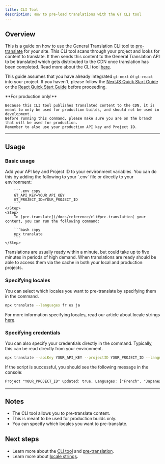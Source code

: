 ```yaml
---
title: CLI Tool
description: How to pre-load translations with the GT CLI tool
---
```


## Overview

This is a guide on how to use the General Translation CLI tool to [pre-translate](/docs/reference/cli#pre-translation) for your site.
This CLI tool scans through your project and looks for content to translate.
It then sends this content to the General Translation API to be translated which gets distributed to the CDN once translation has been completed.
Read more about the CLI tool [here](/docs/reference/cli).

This guide assumes that you have already integrated `gt-next` or `gt-react` into your project.
If you haven't, please follow the [NextJS Quick Start Guide](/docs/tutorial/quick-start) or the [React Quick Start Guide](/docs/react/tutorial/quick-start) before proceeding.

<Callout type="error">
    **For production only!**

    Because this CLI tool publishes translated content to the CDN, it is meant to only be used for production builds, and should not be used in development.
    Before running this command, please make sure you are on the branch that will be used for production.
    Remember to also use your production API key and Project ID.
</Callout>

---

## Usage

### Basic usage

<Steps>
    <Step>
        Add your API key and Project ID to your environment variables.
        You can do this by adding the following to your `.env` file or directly to your environment:

        ```.env copy
        GT_API_KEY=YOUR_API_KEY
        GT_PROJECT_ID=YOUR_PROJECT_ID
        ```
    </Step>
    <Step>
        To [pre-translate](/docs/reference/cli#pre-translation) your content, you can run the following command:

        ```bash copy
        npx translate
        ```
    </Step>
</Steps>

Translations are usually ready within a minute, but could take up to five minutes in periods of high demand. When translations are ready should be able to access them via the cache in both your local and production projects.


### Specifying locales

You can select which locales you want to pre-translate by specifying them in the command.

```bash copy
npx translate --languages fr es ja
```

For more information specifying locales, read our article about locale strings [here](/docs/reference/locale-strings).


### Specifying credentials

You can also specify your credentials directly in the command.
Typically, this can be read directly from your environment.

```bash copy
npx translate --apiKey YOUR_API_KEY --projectID YOUR_PROJECT_ID --languages fr es ja
```
If the script is successful, you should see the following message in the console:

```txt
Project "YOUR_PROJECT_ID" updated: true. Languages: ["French", "Japanese", "Spanish"]. Translations are usually live within a minute. Check status: www.generaltranslation.com/dashboard.
```


---


## Notes
 * The CLI tool allows you to pre-translate content.
 * This is meant to be used for production builds only.
 * You can specify which locales you want to pre-translate.

## Next steps
 * Learn more about the [CLI tool](/docs/reference/cli) and [pre-translation](/docs/reference/cli#pre-translation).
 * Learn more about [locale strings](/docs/reference/locale-strings).
